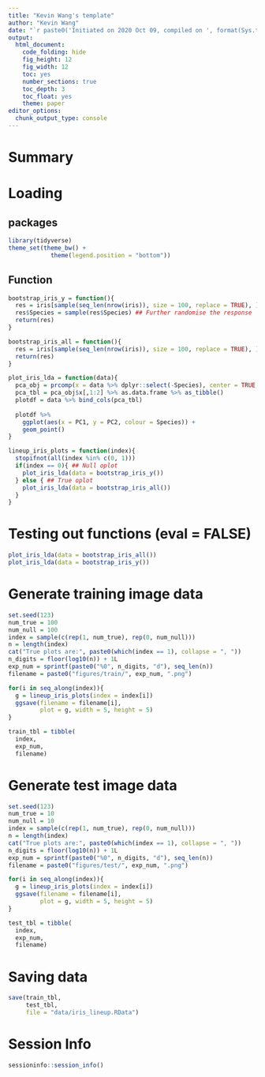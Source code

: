 ```yaml
---
title: "Kevin Wang's template"
author: "Kevin Wang"
date: "`r paste0('Initiated on 2020 Oct 09, compiled on ', format(Sys.time(), '%Y %b %d'))`"
output:
  html_document:
    code_folding: hide
    fig_height: 12
    fig_width: 12
    toc: yes
    number_sections: true
    toc_depth: 3
    toc_float: yes
    theme: paper
editor_options: 
  chunk_output_type: console
---
```


# Summary

# Loading 

## packages
```r
library(tidyverse)
theme_set(theme_bw() +
            theme(legend.position = "bottom"))
```

## Function
```r
bootstrap_iris_y = function(){
  res = iris[sample(seq_len(nrow(iris)), size = 100, replace = TRUE), ] ## Subset 100 rows with replacement
  res$Species = sample(res$Species) ## Further randomise the response
  return(res)
}

bootstrap_iris_all = function(){
  res = iris[sample(seq_len(nrow(iris)), size = 100, replace = TRUE), ] ## Subset 100 rows with replacement
  return(res)
}

plot_iris_lda = function(data){
  pca_obj = prcomp(x = data %>% dplyr::select(-Species), center = TRUE, scale. = TRUE)
  pca_tbl = pca_obj$x[,1:2] %>% as.data.frame %>% as_tibble()
  plotdf = data %>% bind_cols(pca_tbl)
  
  plotdf %>% 
    ggplot(aes(x = PC1, y = PC2, colour = Species)) +
    geom_point()
}

lineup_iris_plots = function(index){
  stopifnot(all(index %in% c(0, 1)))
  if(index == 0){ ## Null oplot
    plot_iris_lda(data = bootstrap_iris_y())
  } else { ## True oplot
    plot_iris_lda(data = bootstrap_iris_all())
  }
}
```

# Testing out functions (eval = FALSE)
```r
plot_iris_lda(data = bootstrap_iris_all())
plot_iris_lda(data = bootstrap_iris_y())
```

# Generate training image data
```r
set.seed(123)
num_true = 100
num_null = 100
index = sample(c(rep(1, num_true), rep(0, num_null)))
n = length(index)
cat("True plots are:", paste0(which(index == 1), collapse = ", "))
n_digits = floor(log10(n)) + 1L
exp_num = sprintf(paste0("%0", n_digits, "d"), seq_len(n))
filename = paste0("figures/train/", exp_num, ".png")

for(i in seq_along(index)){
  g = lineup_iris_plots(index = index[i])
  ggsave(filename = filename[i],
         plot = g, width = 5, height = 5)
}

train_tbl = tibble(
  index,
  exp_num,
  filename)
```


# Generate test image data
```r
set.seed(123)
num_true = 10
num_null = 10
index = sample(c(rep(1, num_true), rep(0, num_null)))
n = length(index)
cat("True plots are:", paste0(which(index == 1), collapse = ", "))
n_digits = floor(log10(n)) + 1L
exp_num = sprintf(paste0("%0", n_digits, "d"), seq_len(n))
filename = paste0("figures/test/", exp_num, ".png")

for(i in seq_along(index)){
  g = lineup_iris_plots(index = index[i])
  ggsave(filename = filename[i],
         plot = g, width = 5, height = 5)
}

test_tbl = tibble(
  index,
  exp_num,
  filename)
```

# Saving data
```r
save(train_tbl, 
     test_tbl, 
     file = "data/iris_lineup.RData")
```


# Session Info
```r
sessioninfo::session_info()
```

